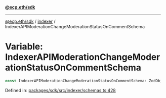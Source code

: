 [**@ecp.eth/sdk**](../../index.mdx)

***

[@ecp.eth/sdk](/sdk-reference/index.mdx) / [indexer](/sdk-reference/indexer/index.mdx) / IndexerAPIModerationChangeModerationStatusOnCommentSchema

# Variable: IndexerAPIModerationChangeModerationStatusOnCommentSchema

```ts
const IndexerAPIModerationChangeModerationStatusOnCommentSchema: ZodObject<IndexerAPIModerationChangeModerationStatusOnCommentSchemaType> = IndexerAPICommentSchema;
```

Defined in: [packages/sdk/src/indexer/schemas.ts:428](https://github.com/ecp-eth/comments-monorepo/blob/main/packages/sdk/src/indexer/schemas.ts#L428)
